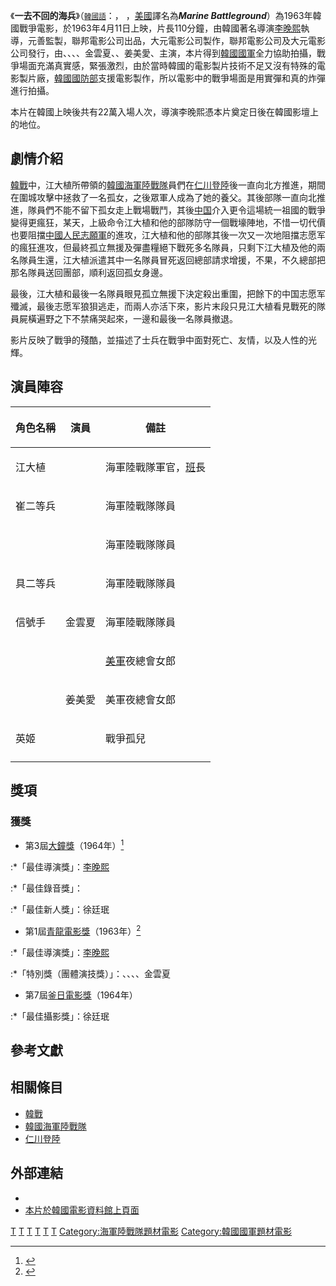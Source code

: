 {{noteTA
|T=zh-hans:;zh-hk:陣地爭奪戰 (1963年電影);zh-tw:;
|G1=Show
|1=zh-hans:;zh-hk:陣地爭奪戰 (1963年電影);zh-tw:;
|2=
|3=
}}
{{Infobox Film
| name           = 一去不回的海兵
| original_name  = {{lang|ko|돌아오지 않는 해병}}
| image          =
| image_size     = 
| caption        = 
| director       = [[李晚熙|李晚熙]]
| producer       = 元　善
| writer         = 張國鎮
| narrator       = 
| starring       = {{Link-ko|張東輝 (韓國演員)|장동휘|張東輝}}<br>{{Link-ko|崔戊龍|최무룡}}<br>{{Link-ko|具鳳書|구봉서}}<br>{{Link-ko|李大燁|이대엽}}<br>金雲夏<br>{{Link-ko|全桂賢|전계현}}<br>姜美愛<br>{{Link-ko|全暎璇|전영선 (배우)}}
| music          = 田正根
| cinematography = 徐廷珉
| editing        = 金熙洙
| production_company = 大元電影公司
| distributor    = 聯邦電影公司<br>大元電影公司<br>Manson Distributing（美國）
| released       = {{KOR}} 1963年4月11日<br>{{USA}} 1966年2月<br>{{HKG-1959}} 1966年10月12日<ref>《[[華僑日報|華僑日報]]》，1966年10月12日，第6張第4頁</ref><ref>《[[工商日報|工商日報]]》，1966年10月12日，第11頁</ref><br>{{MEX}} 1967年2月23日<br>{{ITA}} 1967年4月19日<br>{{flag|West Germany}} 1967年11月16日<br>{{DEN}} 1967年11月17日
| runtime        = 110分鐘
| country        = {{KOR}}
| language       = [[韓語|韓語]]
| budget         = 
|  gross              = 
| preceded_by    = 
| website        = 
| amg_id         = 
| imdb_id        = tt0239594 
| cn_name  = 
| hk_name  = 陣地爭奪戰
| tw_name  = 
}}
《'''一去不回的海兵'''》（<small>[[韓國語|韓國語]]</small>：{{朝|'''돌아오지 않는 해병'''|돌아오지 않는 海兵|附=語助|無注=是}}，
{{lang-en|'''''The Marines Who Never Returned'''''／'''''Marines Are Gone'''''}}，[[美國|美國]]譯名為'''''Marine Battleground'''''）為1963年韓國戰爭電影，於1963年4月11日上映，片長110分鐘，由韓國著名導演[[李晚熙|李晚熙]]執導，元善監製，聯邦電影公司出品，大元電影公司製作，聯邦電影公司及大元電影公司發行，由{{Link-ko|張東輝 (韓國演員)|장동휘|張東輝}}、{{Link-ko|崔戊龍|최무룡}}、{{Link-ko|具鳳書|구봉서}}、{{Link-ko|李大燁|이대엽}}、金雲夏、{{Link-ko|全桂賢|전계현}}、姜美愛、{{Link-ko|全暎璇|전영선 (배우)}}主演，本片得到[[大韓民國國軍|韓國國軍]]全力協助拍攝，戰爭場面充滿真實感，緊張激烈，由於當時韓國的電影製片技術不足又沒有特殊的電影製片廠，[[韓國國防部|韓國國防部]]支援電影製作，所以電影中的戰爭場面是用實彈和真的炸彈進行拍攝。

本片在韓國上映後共有22萬入場人次，導演李晚熙憑本片奠定日後在韓國影壇上的地位。

== 劇情介紹 ==

[[朝鮮戰爭|韓戰]]中，江大植所帶領的[[大韓民國海軍陸戰隊|韓國海軍陸戰隊]]員們在[[仁川登陸|仁川登陸]]後一直向北方推進，期間在圍城攻擊中拯救了一名孤女，之後眾軍人成為了她的養父。其後部隊一直向北推進，隊員們不能不留下孤女走上戰場戰鬥，其後[[中華人民共和國|中国]]介入更令這場統一祖國的戰爭變得更瘋狂，某天，上級命令江大植和他的部隊防守一個戰壕陣地，不惜一切代價也要阻擋[[中國人民志願軍|中國人民志願軍]]的進攻，江大植和他的部隊其後一次又一次地阻擋志愿军的瘋狂進攻，但最終孤立無援及彈盡糧絕下戰死多名隊員，只剩下江大植及他的兩名隊員生還，江大植派遣其中一名隊員冒死返回總部請求增援，不果，不久總部把那名隊員送回團部，順利返回孤女身邊。

最後，江大植和最後一名隊員眼見孤立無援下決定殺出重圍，把餘下的中国志愿军殲滅，最後志愿军狼狽逃走，而兩人亦活下來，影片末段只見江大植看見戰死的隊員屍橫遍野之下不禁痛哭起來，一邊和最後一名隊員撤退。

影片反映了戰爭的殘酷，並描述了士兵在戰爭中面對死亡、友情，以及人性的光輝。

== 演員陣容 ==
{| class="wikitable" 
|- 
! 角色名稱 || 演員 || 備註
|- 
| 江大植 || {{Link-ko|張東輝 (韓國演員)|장동휘|張東輝}} || 海軍陸戰隊軍官，[[班|班]]長
|- 
| 崔二等兵 || {{Link-ko|崔戊龍|최무룡}} || 海軍陸戰隊隊員
|- 
| || {{Link-ko|具鳳書|구봉서}} || 海軍陸戰隊隊員
|- 
| 具二等兵 || {{Link-ko|李大燁|이대엽}} || 海軍陸戰隊隊員
|- 
| 信號手 || 金雲夏 || 海軍陸戰隊隊員
|- 
| || {{Link-ko|全桂賢|전계현}} || [[美軍|美軍]]夜總會女郎
|- 
| || 姜美愛 || 美軍夜總會女郎
|- 
| 英姬 || {{Link-ko|全暎璇|전영선 (배우)}} || 戰爭孤兒
|- 
|}

== 獎項 ==
=== 獲獎 ===

*第3屆[[大鐘獎|大鐘獎]]（1964年）<ref>{{Cite web |url=http://www.daejongfilmaward.kr/award05/436 |title=第3屆大鐘獎得獎名單 |accessdate=2016-09-17 |archive-date=2016-09-18 |archive-url=https://web.archive.org/web/20160918021520/http://www.daejongfilmaward.kr/award05/436 |dead-url=no }}</ref>
:*「最佳導演獎」：[[李晚熙|李晚熙]]
:*「最佳錄音獎」：{{Link-ko|李敬淳|이경순}}
:*「最佳新人獎」：徐廷珉
*第1屆[[青龍電影獎|青龍電影獎]]（1963年）<ref>{{Cite web |url=http://www.blueaward.co.kr/bbs/board.php?bo_table=awards_news&sca=1 |title=第1屆青龍電影獎得獎名單 |access-date=2016-09-17 |archive-date=2021-11-14 |archive-url=https://web.archive.org/web/20211114025724/http://www.blueaward.co.kr/bbs/board.php?bo_table=awards_news&sca=1 |dead-url=no }}</ref>
:*「最佳導演獎」：[[李晚熙|李晚熙]]
:*「特別獎（團體演技獎）」：{{Link-ko|張東輝 (韓國演員)|장동휘|張東輝}}、{{Link-ko|崔戊龍|최무룡}}、{{Link-ko|具鳳書|구봉서}}、{{Link-ko|李大燁|이대엽}}、金雲夏
*第7屆[[釜日電影獎|釜日電影獎]]（1964年）
:*「最佳攝影獎」：徐廷珉

== 參考文獻 ==
{{Reflist}}

== 相關條目 ==
*[[朝鮮戰爭|韓戰]]
*[[韓國海軍陸戰隊|韓國海軍陸戰隊]]
*[[仁川登陸|仁川登陸]]

== 外部連結 ==
* {{IMDB title|0239594|一去不回的海兵}}
* [http://www.kmdb.or.kr/movie/md_basic.asp?nation=K&p_dataid=00852 本片於韓國電影資料館上頁面] {{Wayback|url=http://www.kmdb.or.kr/movie/md_basic.asp?nation=K&p_dataid=00852 |date=20130919155233 }} 

[[Category:韓語電影|T]]
[[Category:1963年韓國電影作品|T]]
[[Category:韓戰電影|T]]
[[Category:韓國戰爭片|T]]
[[Category:韓戰題材作品|T]]
[[Category:韓國海軍陸戰隊|T]]
[[Category:海軍陸戰隊題材電影|Category:海軍陸戰隊題材電影]]
[[Category:韓國國軍題材電影|Category:韓國國軍題材電影]]